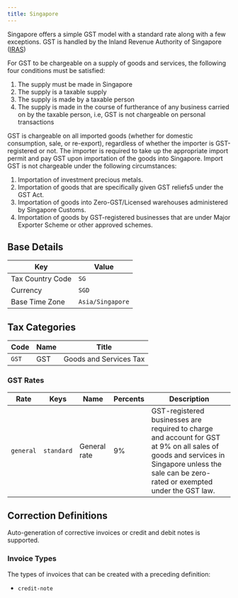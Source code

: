 ```yaml
---
title: Singapore
---
```

Singapore offers a simple GST model with a standard rate along with a few exceptions. GST is handled by the Inland Revenue Authority of Singapore ([IRAS](https://www.iras.gov.sg/taxes/goods-services-tax-(gst)))

For GST to be chargeable on a supply of goods and services, the following four conditions must be satisfied:

1. The supply must be made in Singapore
2. The supply is a taxable supply
3. The supply is made by a taxable person
4. The supply is made in the course of furtherance of any business carried on by the taxable person, i.e, GST is not chargeable on personal transactions

GST is chargeable on all imported goods (whether for domestic consumption, sale, or re-export), regardless of whether the importer is GST-registered or not. The importer is required to take up the appropriate import permit and pay GST upon importation of the goods into Singapore. Import GST is not chargeable under the following circumstances:

1. Importation of investment precious metals.
2. Importation of goods that are specifically given GST reliefs5 under the GST Act.
3. Importation of goods into Zero-GST/Licensed warehouses administered by Singapore Customs.
4. Importation of goods by GST-registered businesses that are under Major Exporter Scheme or other approved schemes.

## Base Details

| Key | Value |
| --- | ----- |
| Tax Country Code | <code>SG</code> |
| Currency | <code>SGD</code> |
| Base Time Zone | <code>Asia/Singapore</code> |

## Tax Categories

| Code | Name | Title |
| ---- | ---- | ----- |
| <code>GST</code> | GST | Goods and Services Tax |

### GST Rates

| Rate | Keys | Name | Percents | Description |
| ---- | ---- | ---- | -------- | ----------- |
| <code>general</code> | <code>standard</code> | General rate | 9% | GST-registered businesses are required to charge and account for GST at 9% on all sales of goods and services in Singapore unless the sale can be zero-rated or exempted under the GST law. |

## Correction Definitions

Auto-generation of corrective invoices or credit and debit notes is
supported.

### Invoice Types

The types of invoices that can be created with a preceding definition:
- <code>credit-note</code>